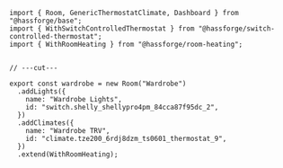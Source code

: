 
```tsx live twoslash
import { Room, GenericThermostatClimate, Dashboard } from "@hassforge/base";
import { WithSwitchControlledThermostat } from "@hassforge/switch-controlled-thermostat";
import { WithRoomHeating } from "@hassforge/room-heating";


// ---cut---

export const wardrobe = new Room("Wardrobe")
  .addLights({
    name: "Wardrobe Lights",
    id: "switch.shelly_shellypro4pm_84cca87f95dc_2",
  })
  .addClimates({
    name: "Wardrobe TRV",
    id: "climate.tze200_6rdj8dzm_ts0601_thermostat_9",
  })
  .extend(WithRoomHeating);
```